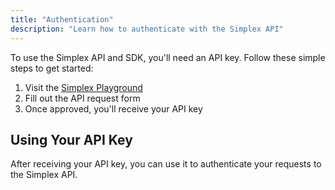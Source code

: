 ```yaml
---
title: "Authentication"
description: "Learn how to authenticate with the Simplex API"
---
```


To use the Simplex API and SDK, you'll need an API key. Follow these simple steps to get started:

1. Visit the [Simplex Playground](https://www.simplex.sh/playground#api-request-form)
2. Fill out the API request form
3. Once approved, you'll receive your API key

## Using Your API Key

After receiving your API key, you can use it to authenticate your requests to the Simplex API.